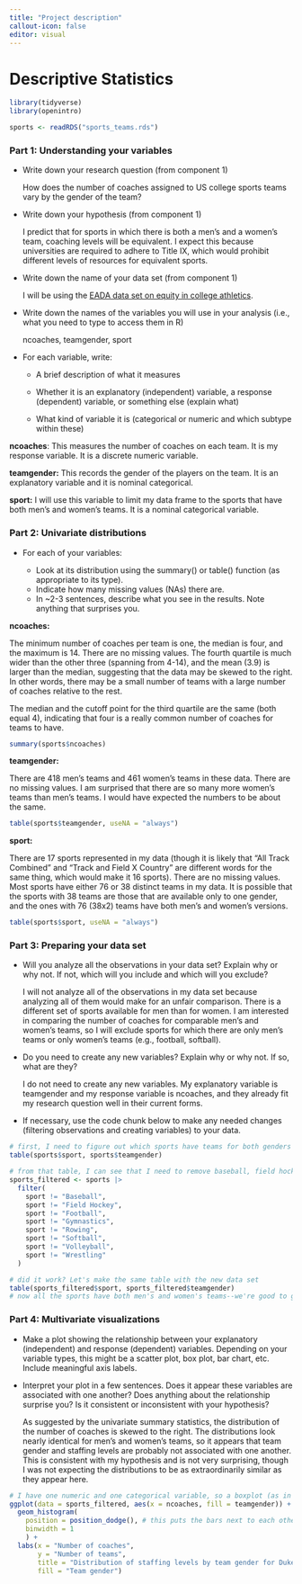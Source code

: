 ```yaml
---
title: "Project description"
callout-icon: false
editor: visual
---
```


# Descriptive Statistics {#descriptives}

```r
library(tidyverse)
library(openintro)

sports <- readRDS("sports_teams.rds")
```

### Part 1: Understanding your variables

-   Write down your research question (from component 1)

    How does the number of coaches assigned to US college sports teams vary by the gender of the team?

-   Write down your hypothesis (from component 1)

    I predict that for sports in which there is both a men's and a women's team, coaching levels will be equivalent. I expect this because universities are required to adhere to Title IX, which would prohibit different levels of resources for equivalent sports.

-   Write down the name of your data set (from component 1)

    I will be using the [EADA data set on equity in college athletics](https://ope.ed.gov/athletics/#/).

-   Write down the names of the variables you will use in your analysis (i.e., what you need to type to access them in R)

    ncoaches, teamgender, sport

-   For each variable, write:

    -   A brief description of what it measures

    -   Whether it is an explanatory (independent) variable, a response (dependent) variable, or something else (explain what)

    -   What kind of variable it is (categorical or numeric and which subtype within these)

**ncoaches**: This measures the number of coaches on each team. It is my response variable. It is a discrete numeric variable.

**teamgender:** This records the gender of the players on the team. It is an explanatory variable and it is nominal categorical.

**sport:** I will use this variable to limit my data frame to the sports that have both men's and women's teams. It is a nominal categorical variable.

### Part 2: Univariate distributions

-   For each of your variables:

    -   Look at its distribution using the summary() or table() function (as appropriate to its type).
    -   Indicate how many missing values (NAs) there are.
    -   In \~2-3 sentences, describe what you see in the results. Note anything that surprises you.

**ncoaches:**

The minimum number of coaches per team is one, the median is four, and the maximum is 14. There are no missing values. The fourth quartile is much wider than the other three (spanning from 4-14), and the mean (3.9) is larger than the median, suggesting that the data may be skewed to the right. In other words, there may be a small number of teams with a large number of coaches relative to the rest.

The median and the cutoff point for the third quartile are the same (both equal 4), indicating that four is a really common number of coaches for teams to have.

```r
summary(sports$ncoaches)
```

**teamgender:**

There are 418 men's teams and 461 women's teams in these data. There are no missing values. I am surprised that there are so many more women's teams than men's teams. I would have expected the numbers to be about the same.

```r
table(sports$teamgender, useNA = "always")
```

**sport:**

There are 17 sports represented in my data (though it is likely that "All Track Combined" and "Track and Field X Country" are different words for the same thing, which would make it 16 sports). There are no missing values. Most sports have either 76 or 38 distinct teams in my data. It is possible that the sports with 38 teams are those that are available only to one gender, and the ones with 76 (38x2) teams have both men's and women's versions.

```r
table(sports$sport, useNA = "always")
```

### Part 3: Preparing your data set

-   Will you analyze all the observations in your data set? Explain why or why not. If not, which will you include and which will you exclude?

    I will not analyze all of the observations in my data set because analyzing all of them would make for an unfair comparison. There is a different set of sports available for men than for women. I am interested in comparing the number of coaches for comparable men's and women's teams, so I will exclude sports for which there are only men's teams or only women's teams (e.g., football, softball).

-   Do you need to create any new variables? Explain why or why not. If so, what are they?

    I do not need to create any new variables. My explanatory variable is teamgender and my response variable is ncoaches, and they already fit my research question well in their current forms.

-   If necessary, use the code chunk below to make any needed changes (filtering observations and creating variables) to your data.

```r
# first, I need to figure out which sports have teams for both genders
table(sports$sport, sports$teamgender)

# from that table, I can see that I need to remove baseball, field hockey, football, gymnastics, rowing, softball, volleyball, and wrestling.
sports_filtered <- sports |> 
  filter(
    sport != "Baseball",
    sport != "Field Hockey",
    sport != "Football",
    sport != "Gymnastics",
    sport != "Rowing",
    sport != "Softball",
    sport != "Volleyball",
    sport != "Wrestling"
  )

# did it work? Let's make the same table with the new data set
table(sports_filtered$sport, sports_filtered$teamgender)
# now all the sports have both men's and women's teams--we're good to go!
```

### Part 4: Multivariate visualizations

-   Make a plot showing the relationship between your explanatory (independent) and response (dependent) variables. Depending on your variable types, this might be a scatter plot, box plot, bar chart, etc. Include meaningful axis labels.

-   Interpret your plot in a few sentences. Does it appear these variables are associated with one another? Does anything about the relationship surprise you? Is it consistent or inconsistent with your hypothesis?

    As suggested by the univariate summary statistics, the distribution of the number of coaches is skewed to the right. The distributions look nearly identical for men's and women's teams, so it appears that team gender and staffing levels are probably not associated with one another. This is consistent with my hypothesis and is not very surprising, though I was not expecting the distributions to be as extraordinarily similar as they appear here.

```r
# I have one numeric and one categorical variable, so a boxplot (as in example code in the assignment template) would also be a good choice here--but for variety I will show the same information in histogram form
ggplot(data = sports_filtered, aes(x = ncoaches, fill = teamgender)) + 
  geom_histogram(
    position = position_dodge(), # this puts the bars next to each other
    binwidth = 1
    ) + 
  labs(x = "Number of coaches",
       y = "Number of teams",
       title = "Distribution of staffing levels by team gender for Duke and UNC sports",
       fill = "Team gender")
  
```
